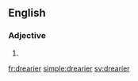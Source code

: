 ==English==

===Adjective===
{{head|en|adjective comparative form}}

# {{en-comparative of|dreary}}

[[fr:drearier]]
[[simple:drearier]]
[[sv:drearier]]